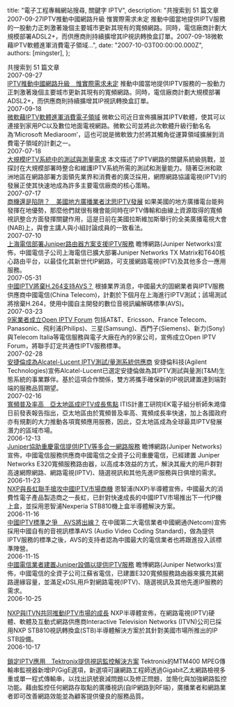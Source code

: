 
  title: "電子工程專輯網站搜尋, 關鍵字 IPTV",
  description: "共搜索到 51 篇文章2007-09-27IPTV推動中國網路升級 惟實際需求未定 推動中國當地提供IPTV服務的一股動力正刺激著幾個主要城市更新其現有的寬頻網路。同時，電信廠商計劃大規模部署ADSL2+，而供應商則持續擴增其IP視訊轉換盒訂單。2007-09-18微軟藉IPTV軟體進軍消費電子領域...",
  date: "2007-10-03T00:00:00.000Z",
  authors: [mingster],
};

<p>共搜索到 51 篇文章<br />2007-09-27<br /><a class="darkblue" href="http://www.eettaiwan.com/ART_8800480950_675327_NT_abb478bc.HTM">IPTV推動中國網路升級　惟實際需求未定</a> 推動中國當地提供IPTV服務的一股動力正刺激著幾個主要城市更新其現有的寬頻網路。同時，電信廠商計劃大規模部署ADSL2+，而供應商則持續擴增其IP視訊轉換盒訂單。<br />2007-09-18<br /><a class="darkblue" href="http://www.eettaiwan.com/ART_8800479687_480702_NT_a7e4eda9.HTM">微軟藉IPTV軟體進軍消費電子領域</a> 微軟公司近日宣佈擴展其IPTV軟體，使其可以連接到家用PC以及數位地面電視網路。微軟公司並將此次軟體升級行動名名為‘Microsoft Mediaroom’，這也可說是微軟致力於將其觸角從運算領域擴展到消費電子領域的計劃之一。<br />2007-07-18<br /><a class="darkblue" href="http://www.eettaiwan.com/ART_8800472050_480402_TA_687f4edc.HTM">大規模IPTV系統中的測試與測量需求</a> 本文描述了IPTV網路的關鍵系統級挑戰，並探討在大規模部署時整合和維護IPTV系統所需的測試和測量能力。隨著亞洲和歐洲地區在網路部署方面領先業界和消費者的廣泛採用，網際網路協議電視(IPTV)的發展正使其快速地成為許多主要電信廠商的核心策略。<br />2007-07-17<br /><a class="darkblue" href="http://www.eettaiwan.com/ART_8800472038_675327_NT_ddc5b541.HTM">商機還是陷阱？　美國地方廣播業者沈思IPTV發展</a> 如果美國的地方廣播電台能夠發揮在地優勢，那麼他們就很有機會能同時在IPTV傳輸和由線上資源取得的寬頻視訊整合方面發揮關鍵作用，這是日前在美國拉斯維加斯舉行的全美廣播電視大會(NAB)上，與會主講人與小組討論成員的一致看法。<br />2007-07-10<br /><a class="darkblue" href="http://www.eettaiwan.com/ART_8800471393_675327_NT_5b7c4622.HTM">上海電信部署Juniper路由器方案支援IPTV服務</a> 瞻博網路(Juniper Networks)宣佈，中國電信子公司上海電信已擴大部署Juniper Networks TX Matrix和T640核心路由平台，以最佳化其新世代IP網路，可支援網路電視(IPTV)及其他多合一應用服務。<br />2007-05-31<br /><a class="darkblue" href="http://www.eettaiwan.com/ART_8800466573_675327_NT_9167bda9.HTM">中國IPTV將棄H.264支持AVS？</a> 根據業界消息，中國最大的固網業者與IPTV服務供應商中國電信(China Telecom)，計劃於下個月在上海進行IPTV測試；該場測試將捨棄H.264，使用中國自主開發的數位音視訊編解碼標準(AVS)。<br />2007-03-23<br /><a class="darkblue" href="http://www.eettaiwan.com/ART_8800457980_675327_NT_6fbcd8c9.HTM">9家業者成立Open IPTV Forum</a> 包括AT&amp;T、Ericsson、France Telecom、Panasonic、飛利浦(Philips)、三星(Samsung)、西門子(Siemens)、新力(Sony)與Telecom Italia等電信服務與電子大廠在內的9家公司，宣佈成立Open IPTV Forum，將聯手訂定共通性IPTV服務標準。<br />2007-02-28<br /><a class="darkblue" href="http://www.eettaiwan.com/ART_8800454344_480402_NT_600bfbec.HTM">安捷倫成為Alcatel-Lucent IPTV測試/量測系統供應商</a> 安捷倫科技(Agilent Technologies)宣佈Alcatel-Lucent已選定安捷倫做為其IPTV測試與量測(T&amp;M)生態系統的事業夥伴。基於這項合作關係，雙方將攜手確保新的IP視訊建置達到端對端的服務品質期望。<br />2007-02-16<br /><a class="darkblue" href="http://www.eettaiwan.com/ART_8800453523_675327_NT_8296f71c.HTM">寬頻普及率高　亞太地區成IPTV成長焦點</a> ITIS計畫工研院IEK電子組分析師朱澔偉日前發表報告指出，亞太地區由於寬頻普及率高、寬頻成長率快速，加上各國政府亦有規劃的大力推動各項寬頻應用服務，因此，亞太地區成為全球最具IPTV發展潛力的區域市場。<br />2006-12-13<br /><a class="darkblue" href="http://www.eettaiwan.com/ART_8800445563_675327_NT_19743506.HTM">Juniper協助重慶電信提供IPTV等多合一網路服務</a> 瞻博網路(Juniper Networks)宣佈，中國電信服務供應商中國電信之全資子公司重慶電信，已經建置 Juniper Networks E320寬頻服務路由器，以高成本效益的方式，解決其龐大的用戶群對高速網際網路、網路電視(IPTV)、隨選視訊和其他先進IP服務與日俱增的需求。<br />2006-11-23<br /><a class="darkblue" href="http://www.eettaiwan.com/ART_8800443063_876045_NT_e30db3da.HTM">NXP與長虹聯手搶攻中國IPTV市場商機</a> 恩智浦(NXP)半導體宣佈，中國最大的消費性電子產品製造商之一長虹，已針對快速成長的中國IPTV市場推出下一代IP機上盒，並採用恩智浦Nexperia STB810機上盒半導體解決方案。<br />2006-11-16<br /><a class="darkblue" href="http://www.eettaiwan.com/ART_8800442113_622964_NT_9a745205.HTM">中國IPTV標準之爭　AVS將出線？</a> 在中國第二大電信業者中國網通(Netcom)宣佈採用中國自有的音視訊標準AVS (Audio Video Coding Standard)，做為提供IPTV服務的標準之後，AVS的支持者認為中國最大的電信業者也將跟進投入該標準陣營。<br />2006-11-15<br /><a class="darkblue" href="http://www.eettaiwan.com/ART_8800441722_675327_NT_8ba6b54e.HTM">中國電信業者建置Juniper設備以提供IPTV服務</a> 瞻博網路(Juniper Networks)宣佈，中國電信的全資子公司江蘇省電信，已建置E320寬頻服務路由器來擴充其網路邊緣容量，並滿足xDSL用戶對網路電視(IPTV)、隨選視訊及其他先進IP服務的需求。<br />2006-10-25</p>
<p><a class="darkblue" href="http://www.eettaiwan.com/ART_8800439007_480702_NP_b02512ca.HTM">NXP與ITVN共同推動IPTV市場的成長</a> NXP半導體宣佈，在網路電視(IPTV)硬體、軟體及互動式網路供應商Interactive Television Networks (ITVN)公司已採用NXP STB810視訊轉換盒(STB)半導體解決方案於其針對美國市場所推出的IP STB設備。<br />2006-10-17</p>
<p><a class="darkblue" href="http://www.eettaiwan.com/ART_8800437864_480402_NT_240147ce.HTM">鎖定IPTV應用　Tektronix提供視訊監控解決方案</a> Tektronix的MTM400 MPEG傳輸串監視器新增IP/GigE選項，新選項可讓網路工程師透過Gigabit乙太網路檢視多重或單一程式傳輸串，以找出訊號衰減問題以及修正問題，並簡化與加強網路監控功能。藉由監控任何網路存取點的廣播視訊(自IP網路到RF端)，廣播業者和網路業者即可改善網路效能並為顧客提供優良的服務品質。</p>
